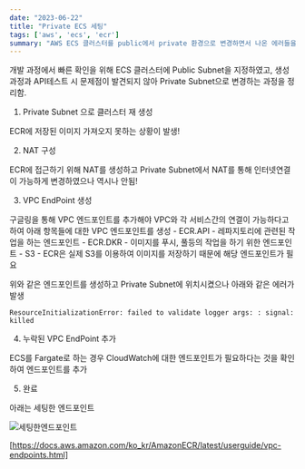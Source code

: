 ```yaml
---
date: "2023-06-22"
title: "Private ECS 세팅"
tags: ['aws', 'ecs', 'ecr']
summary: "AWS ECS 클러스터를 public에서 private 환경으로 변경하면서 나온 에러들을 정리"
---
```


개발 과정에서 빠른 확인을 위해 ECS 클러스터에 Public Subnet을 지정하였고, 생성과정과 API테스트 시 문제점이 발견되지 않아 Private Subnet으로 변경하는 과정을 정리함.

1. Private Subnet 으로 클러스터 재 생성

ECR에 저장된 이미지 가져오지 못하는 상황이 발생!

2. NAT 구성

ECR에 접근하기 위해 NAT를 생성하고 Private Subnet에서 NAT를 통해 인터넷연결이 가능하게 변경하였으나 역시나 안됨!

3. VPC EndPoint 생성

구글링을 통해 VPC 엔드포인트를 추가해야 VPC와 각 서비스간의 연결이 가능하다고 하여
아래 항목들에 대한 VPC 엔드포인트를 생성
    - ECR.API
        - 레파지토리에 관련된 작업을 하는 엔드포인트
    - ECR.DKR
        - 이미지를 푸시, 풀등의 작업을 하기 위한 엔드포인트
    - S3
        - ECR은 실제 S3를 이용하여 이미지를 저장하기 때문에 해당 엔드포인트가 필요

위와 같은 엔드포인트를 생성하고 Private Subnet에 위치시켰으나 아래와 같은 에러가 발생
```
ResourceInitializationError: failed to validate logger args: : signal: killed
```
4. 누락된 VPC EndPoint 추가

ECS를 Fargate로 하는 경우 CloudWatch에 대한 엔드포인트가 필요하다는 것을 확인하여 엔드포인트를 추가

5. 완료

아래는 세팅한 엔드포인트

![세팅한엔드포인트](/static/images/private-ecs/endpoint.png)


[https://docs.aws.amazon.com/ko_kr/AmazonECR/latest/userguide/vpc-endpoints.html]